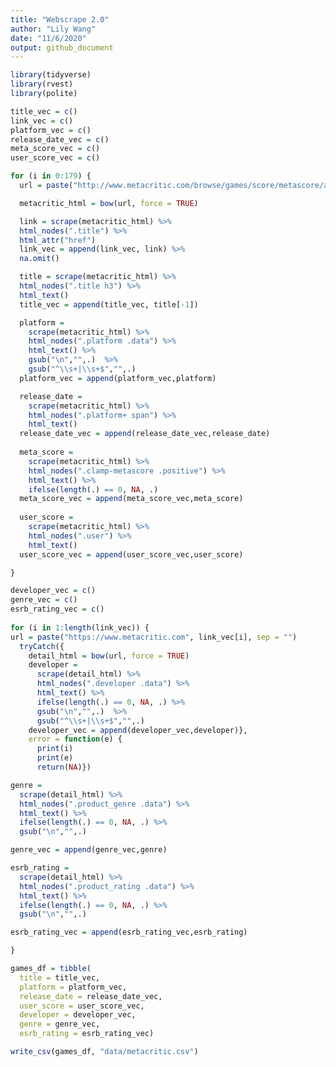 ```yaml
---
title: "Webscrape 2.0"
author: "Lily Wang"
date: "11/6/2020"
output: github_document
---
```


```r
library(tidyverse)
library(rvest)
library(polite)
```

```r
title_vec = c()
link_vec = c()
platform_vec = c()
release_date_vec = c()
meta_score_vec = c()
user_score_vec = c()

for (i in 0:179) {
  url = paste("http://www.metacritic.com/browse/games/score/metascore/all/psvita/filtered?view=detailed&page=", i, sep = "")

  metacritic_html = bow(url, force = TRUE)

  link = scrape(metacritic_html) %>% 
  html_nodes(".title") %>% 
  html_attr("href")
  link_vec = append(link_vec, link) %>% 
  na.omit()

  title = scrape(metacritic_html) %>% 
  html_nodes(".title h3") %>% 
  html_text() 
  title_vec = append(title_vec, title[-1])

  platform = 
    scrape(metacritic_html) %>% 
    html_nodes(".platform .data") %>% 
    html_text() %>% 
    gsub("\n","",.)  %>% 
    gsub("^\\s+|\\s+$","",.) 
  platform_vec = append(platform_vec,platform)

  release_date = 
    scrape(metacritic_html) %>% 
    html_nodes(".platform+ span") %>% 
    html_text()
  release_date_vec = append(release_date_vec,release_date)
  
  meta_score = 
    scrape(metacritic_html) %>% 
    html_nodes(".clamp-metascore .positive") %>% 
    html_text() %>% 
    ifelse(length(.) == 0, NA, .)
  meta_score_vec = append(meta_score_vec,meta_score)
  
  user_score = 
    scrape(metacritic_html) %>% 
    html_nodes(".user") %>% 
    html_text()
  user_score_vec = append(user_score_vec,user_score)

}

```

```r
developer_vec = c()
genre_vec = c()
esrb_rating_vec = c()
 
for (i in 1:length(link_vec)) {
url = paste("https://www.metacritic.com", link_vec[i], sep = "")
  tryCatch({
    detail_html = bow(url, force = TRUE)
    developer = 
      scrape(detail_html) %>% 
      html_nodes(".developer .data") %>% 
      html_text() %>% 
      ifelse(length(.) == 0, NA, .) %>% 
      gsub("\n","",.)  %>% 
      gsub("^\\s+|\\s+$","",.)
    developer_vec = append(developer_vec,developer)},
    error = function(e) {
      print(i)
      print(e)
      return(NA)}) 

genre = 
  scrape(detail_html) %>% 
  html_nodes(".product_genre .data") %>% 
  html_text() %>% 
  ifelse(length(.) == 0, NA, .) %>% 
  gsub("\n","",.)

genre_vec = append(genre_vec,genre)

esrb_rating = 
  scrape(detail_html) %>% 
  html_nodes(".product_rating .data") %>% 
  html_text() %>% 
  ifelse(length(.) == 0, NA, .) %>% 
  gsub("\n","",.)

esrb_rating_vec = append(esrb_rating_vec,esrb_rating)

}
```

```r
games_df = tibble(
  title = title_vec,
  platform = platform_vec,
  release_date = release_date_vec,
  user_score = user_score_vec,
  developer = developer_vec,
  genre = genre_vec,
  esrb_rating = esrb_rating_vec)

write_csv(games_df, "data/metacritic.csv")
```

